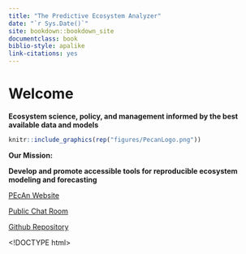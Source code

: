 ```yaml
--- 
title: "The Predictive Ecosystem Analyzer"
date: "`r Sys.Date()`"
site: bookdown::bookdown_site
documentclass: book
biblio-style: apalike
link-citations: yes
---
```


# Welcome {-}

**Ecosystem science, policy, and management informed by the best available data and models**

```r
knitr::include_graphics(rep("figures/PecanLogo.png"))
```


**Our Mission:**


**Develop and promote accessible tools for reproducible ecosystem modeling and forecasting**



[PEcAn Website](http://pecanproject.github.io/)

[Public Chat Room](https://join.slack.com/t/pecanproject/shared_invite/enQtMzkyODUyMjQyNTgzLTYyZTZiZWQ4NGE1YWU3YWIyMTVmZjEyYzA3OWJhYTZmOWQwMDkwZGU0Mjc4Nzk0NGYwYTIyM2RiZmMyNjg5MTE)

[Github Repository](https://github.com/PecanProject/pecan)

<!DOCTYPE html>
<html>
<head>
<style>
.page-inner{max-width:80% !important;}
</style>
</head>
</html> 
